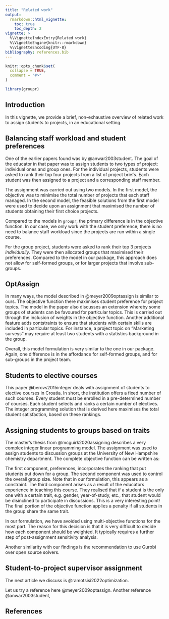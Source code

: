 ```yaml
---
title: "Related work"
output:
  rmarkdown::html_vignette:
    toc: true
    toc_depth: 2
vignette: >
  %\VignetteIndexEntry{Related work}
  %\VignetteEngine{knitr::rmarkdown}
  %\VignetteEncoding{UTF-8}
bibliography: references.bib
--- 
```



```r
knitr::opts_chunk$set(
  collapse = TRUE,
  comment = "#>"
)
```

```r
library(groupr)
```

## Introduction

In this vignette, we provide a brief, non-exhaustive overview of related work to 
assign students to projects, in an educational setting. 

## Balancing staff workload and student preferences

One of the earlier papers found was by @anwar2003student. The goal of the educator
in that paper was to assign students to two types of project: individual ones 
and group ones. For the individual projects, students were asked to rank their top
four projects from a list of project briefs. Each student was then assigned to a 
project and a corresponding staff member.

The assignment was carried out using two models. In the first model, the
objective was to minimise the total number of projects that each staff managed.
In the second model, the feasible solutions from the first model were used to
decide upon an assignment that maximised the number of students obtaining their
first choice projects. 

Compared to the models in `groupr`, the primary difference is in the objective
function. In our case, we only work with the student preference; there is no
need to balance staff workload since the projects are run within a single
course.

For the group project, students were asked to rank their top 3 projects
*individually*. They were then allocated groups that maximised their preferences.
Compared to the model in our package, this approach does not allow for
self-formed groups, or for larger projects that involve sub-groups.

## OptAssign

In many ways, the model described in @meyer2009optassign is similar to ours. The
objective function there maximises student preference for project topics. The
model in the paper also discusses an extension whereby some groups of students
can be favoured for particular topics. This is carried out through the inclusion
of weights in the objective function. Another additional feature adds
contstraints to ensure that students with certain skills are included in
particular topics. For instance, a project topic on "Marketing surveys" may
require at least two students with a statistics background in the group.

Overall, this model formulation is very similar to the one in our package.
Again, one difference is in the affordance for self-formed groups, and for
sub-groups in the project team.

## Students to elective courses

This paper @berovs2015integer deals with assignment of students to elective
courses in Croatia. In short, the institution offers a fixed number of such
courses. Every student must be enrolled in a pre-determined number of courses.
Each student selects and ranks a certain number of electives. The integer
programming solution that is derived here maximises the total student
satisfaction, based on these rankings.

## Assigning students to groups based on traits

The master's thesis from @mcguirk2020assigning describes a very complex integer
linear programming model. The assignment was used to assign students to
discussion groups at the University of New Hampshire chemistry department. The
complete objective function can be written as:

\begin{eqnarray}
\text{Minmise:}\; \text{preferences} + \text{sizes} + \text{single-trait} + \text{shared-trait}
\end{eqnarray}

The first component, preferences, incorporates the ranking that put students put 
down for a group. The second component was used to control the overall group size. Note 
that in our formulation, this appears as a constraint. The third component arises 
as a result of the educators experience in teaching this course. They realised that 
if a student is the only one with a certain trait, e.g. gender, year-of-study, etc.,
that student would be disinclined to participate in discussions. This is a very 
interesting point! The final portion of the objective function applies a penalty if
all students in the group share the same trait.

In our formulation, we have avoided using multi-objective functions for the most
part. The reason for this decision is that it is very difficult to decide how each
component should be weighted. It typically requires a further step of post-assignment
sensitivity analysis.

Another similarity with our findings is the recommendation to use Gurobi over 
open source solvers.

## Student-to-project supervisor assignment

The next article we discuss is @ramotsisi2022optimization.

Let us try a reference here @meyer2009optassign. Another reference @anwar2003student,

## References


